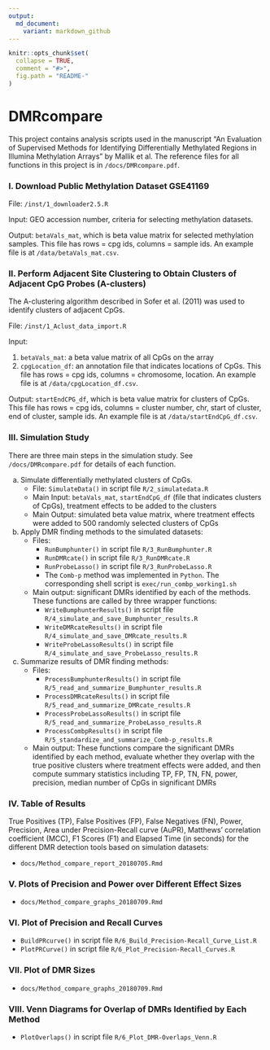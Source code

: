 ```yaml
---
output:
  md_document:
    variant: markdown_github
---
```


<!-- README.md is generated from README.Rmd. Please edit that file -->

```r
knitr::opts_chunk$set(
  collapse = TRUE,
  comment = "#>",
  fig.path = "README-"
)
```

# DMRcompare
This project contains analysis scripts used in the manuscript "An Evaluation of Supervised Methods for Identifying Differentially Methylated Regions in Illumina Methylation Arrays" by Mallik et al. The reference files for all functions  in this project is in `/docs/DMRcompare.pdf`. 

### I. Download Public Methylation Dataset GSE41169

File: `/inst/1_downloader2.5.R`

Input: GEO accession number, criteria for selecting methylation datasets.

Output: `betaVals_mat`, which is beta value matrix for selected methylation samples. This file has rows = cpg ids, columns = sample ids.  An example file is at `/data/betaVals_mat.csv`.


### II. Perform Adjacent Site Clustering to Obtain Clusters of Adjacent CpG Probes (A-clusters)

The A-clustering algorithm described in Sofer et al. (2011) was used to identify clusters of adjacent CpGs. 

File: `/inst/1_Aclust_data_import.R`

Input:

1. `betaVals_mat`: a beta value matrix of all CpGs on the array
2. `cpgLocation_df`: an annotation file that indicates locations of CpGs. This file has rows = cpg ids, columns = chromosome, location. An example file is at `/data/cpgLocation_df.csv`. 

Output: `startEndCPG_df`, which is beta value matrix for clusters of CpGs. This file has rows = cpg ids, columns = cluster number, chr, start of cluster, end of cluster, sample ids. An example file is at `/data/startEndCpG_df.csv`.


### III. Simulation Study

There are three main steps in the simulation study. See `/docs/DMRcompare.pdf` for details of each function.  

a) Simulate differentially methylated clusters of CpGs. 
    - File: `SimulateData()` in script file `R/2_simulatedata.R`
    - Main Input: `betaVals_mat`, `startEndCpG_df` (file that indicates clusters of CpGs), treatment effects to be added to the clusters 
    - Main Output: simulated beta value matrix, where treatment effects were added to 500 randomly selected clusters of CpGs
b) Apply DMR finding methods to the simulated datasets:
    - Files:
        - `RunBumphunter()` in script file `R/3_RunBumphunter.R`
        - `RunDMRcate()` in script file `R/3_RunDMRcate.R`
        - `RunProbeLasso()` in script file `R/3_RunProbeLasso.R`
        - The `Comb-p` method was implemented in `Python`. The corresponding shell script is `exec/run_combp_working1.sh`
    - Main output: significant DMRs identified by each of the methods. These functions are called by three wrapper functions:
        - `WriteBumphunterResults()` in script file `R/4_simulate_and_save_Bumphunter_results.R`
        - `WriteDMRcateResults()` in script file `R/4_simulate_and_save_DMRcate_results.R`
        - `WriteProbeLassoResults()` in script file `R/4_simulate_and_save_ProbeLasso_results.R`
c) Summarize results of DMR finding methods:
    - Files:
        - `ProcessBumphunterResults()` in script file `R/5_read_and_summarize_Bumphunter_results.R`
        - `ProcessDMRcateResults()` in script file `R/5_read_and_summarize_DMRcate_results.R`
        - `ProcessProbeLassoResults()` in script file `R/5_read_and_summarize_ProbeLasso_results.R`
        - `ProcessCombpResults()` in script file `R/5_standardize_and_summarize_Comb-p_results.R`
    - Main output: These functions compare the significant DMRs identified by each method, evaluate whether they overlap with the true positive clusters where treatment effects were added, and then compute summary statistics including TP, FP, TN, FN, power, precision, median number of CpGs in significant DMRs

### IV. Table of Results
True Positives (TP), False Positives (FP), False Negatives (FN), Power, Precision, Area under Precision-Recall curve (AuPR), Matthews' correlation coefficient (MCC), F1 Scores (F1) and Elapsed Time (in seconds) for the different DMR detection tools based on simulation datasets:

- `docs/Method_compare_report_20180705.Rmd`

### V. Plots of Precision and Power over Different Effect Sizes

- `docs/Method_compare_graphs_20180709.Rmd`

### VI. Plot of Precision and Recall Curves

- `BuildPRcurve()` in script file `R/6_Build_Precision-Recall_Curve_List.R`
- `PlotPRCurve()` in script file `R/6_Plot_Precision-Recall_Curves.R`

### VII. Plot of DMR Sizes

- `docs/Method_compare_graphs_20180709.Rmd`

### VIII. Venn Diagrams for Overlap of DMRs Identified by Each Method

- `PlotOverlaps()` in script file `R/6_Plot_DMR-Overlaps_Venn.R`
